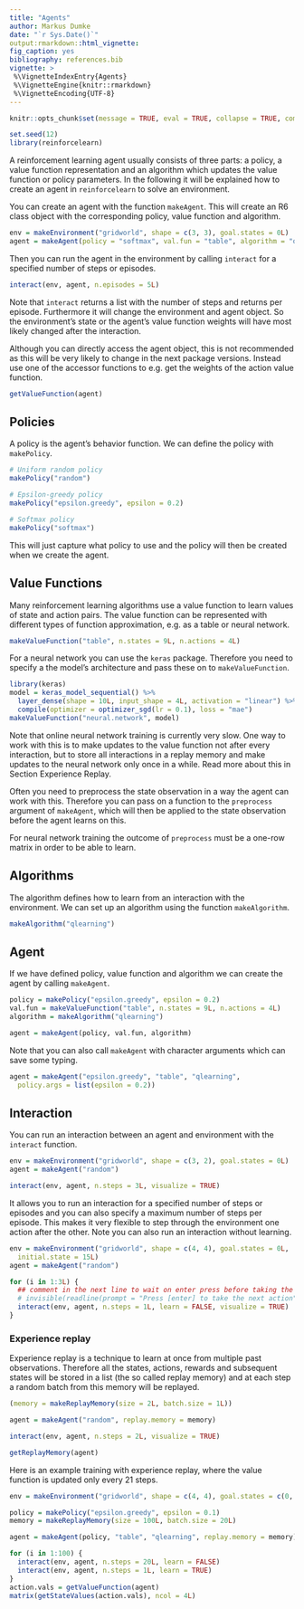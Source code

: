 ---
title: "Agents"
author: Markus Dumke
date: "`r Sys.Date()`"
output:rmarkdown::html_vignette:
fig_caption: yes
bibliography: references.bib
vignette: >
 %\VignetteIndexEntry{Agents}
 %\VignetteEngine{knitr::rmarkdown}
 %\VignetteEncoding{UTF-8}
---
  
<style type="text/css">
  h1.title {
  font-size: 34px;
  }
</style>
  
```{r setup, include=FALSE}
knitr::opts_chunk$set(message = TRUE, eval = TRUE, collapse = TRUE, comment = "#>")
```

```{r}
set.seed(12)
library(reinforcelearn)
```

A reinforcement learning agent usually consists of three parts: a policy, a value function representation and an algorithm which updates the value function or policy parameters. In the following it will be explained how to create an agent in `reinforcelearn` to solve an environment.

You can create an agent with the function `makeAgent`. This will create an R6 class object with the corresponding policy, value function and algorithm.

```{r}
env = makeEnvironment("gridworld", shape = c(3, 3), goal.states = 0L)
agent = makeAgent(policy = "softmax", val.fun = "table", algorithm = "qlearning")
```

Then you can run the agent in the environment by calling `interact` for a specified number of steps or episodes.

```{r}
interact(env, agent, n.episodes = 5L)
```

Note that `interact` returns a list with the number of steps and returns per episode. Furthermore it will change the environment and agent object. So the environment's state or the agent's value function weights will have most likely changed after the interaction.

Although you can directly access the agent object, this is not recommended as this will be very likely to change in the next package versions. Instead use one of the accessor functions to e.g. get the weights of the action value function.

```{r}
getValueFunction(agent)
```

## Policies

A policy is the agent's behavior function. We can define the policy with `makePolicy`.

```{r}
# Uniform random policy
makePolicy("random")

# Epsilon-greedy policy
makePolicy("epsilon.greedy", epsilon = 0.2)

# Softmax policy
makePolicy("softmax")
```

This will just capture what policy to use and the policy will then be created when we create the agent.

## Value Functions

Many reinforcement learning algorithms use a value function to learn values of state and action pairs. 
The value function can be represented with different types of function approximation, e.g. as a table or neural network.

```{r}
makeValueFunction("table", n.states = 9L, n.actions = 4L)
```

For a neural network you can use the `keras` package. Therefore you need to specify a the model's architecture and pass these on to `makeValueFunction`.

```{r, eval = FALSE}
library(keras)
model = keras_model_sequential() %>% 
  layer_dense(shape = 10L, input_shape = 4L, activation = "linear") %>%
  compile(optimizer = optimizer_sgd(lr = 0.1), loss = "mae")
makeValueFunction("neural.network", model)
```

Note that online neural network training is currently very slow. One way to work with this is to make updates to the value function not after every interaction, but to store all interactions in a replay memory and make updates to the neural network only once in a while. Read more about this in Section Experience Replay.

Often you need to preprocess the state observation in a way the agent can work with this. Therefore you can pass on a function to the `preprocess` argument of `makeAgent`, which will then be applied to the state observation before the agent learns on this.

For neural network training the outcome of `preprocess` must be a one-row matrix in order to be able to learn.

## Algorithms

The algorithm defines how to learn from an interaction with the environment. We can set up an algorithm using the function `makeAlgorithm`.

```{r}
makeAlgorithm("qlearning")
```

## Agent

If we have defined policy, value function and algorithm we can create the agent by calling `makeAgent`.

```{r}
policy = makePolicy("epsilon.greedy", epsilon = 0.2)
val.fun = makeValueFunction("table", n.states = 9L, n.actions = 4L)
algorithm = makeAlgorithm("qlearning")

agent = makeAgent(policy, val.fun, algorithm)
```

Note that you can also call `makeAgent` with character arguments which can save some typing.

```{r}
agent = makeAgent("epsilon.greedy", "table", "qlearning", 
  policy.args = list(epsilon = 0.2))
```

## Interaction

You can run an interaction between an agent and environment with the `interact` function.

```{r}
env = makeEnvironment("gridworld", shape = c(3, 2), goal.states = 0L)
agent = makeAgent("random")

interact(env, agent, n.steps = 3L, visualize = TRUE)
```

It allows you to run an interaction for a specified number of steps or episodes and you can also specify a maximum number of steps per episode.
This makes it very flexible to step through the environment one action after the other. Note you can also run an interaction without learning.

```{r}
env = makeEnvironment("gridworld", shape = c(4, 4), goal.states = 0L, 
  initial.state = 15L)
agent = makeAgent("random")

for (i in 1:3L) {
  ## comment in the next line to wait on enter press before taking the next action.
  # invisible(readline(prompt = "Press [enter] to take the next action"))
  interact(env, agent, n.steps = 1L, learn = FALSE, visualize = TRUE)
}
```

### Experience replay

Experience replay is a technique to learn at once from multiple past observations. Therefore all the states, actions, rewards and subsequent states will be stored in a list (the so called replay memory) and at each step a random batch from this memory will be replayed.

```{r}
(memory = makeReplayMemory(size = 2L, batch.size = 1L))

agent = makeAgent("random", replay.memory = memory)

interact(env, agent, n.steps = 2L, visualize = TRUE)

getReplayMemory(agent)
```

Here is an example training with experience replay, where the value function is updated only every 21 steps.

```{r, message = FALSE}
env = makeEnvironment("gridworld", shape = c(4, 4), goal.states = c(0, 15))

policy = makePolicy("epsilon.greedy", epsilon = 0.1)
memory = makeReplayMemory(size = 100L, batch.size = 20L)

agent = makeAgent(policy, "table", "qlearning", replay.memory = memory)

for (i in 1:100) {
  interact(env, agent, n.steps = 20L, learn = FALSE)
  interact(env, agent, n.steps = 1L, learn = TRUE)
}
action.vals = getValueFunction(agent)
matrix(getStateValues(action.vals), ncol = 4L)
```
